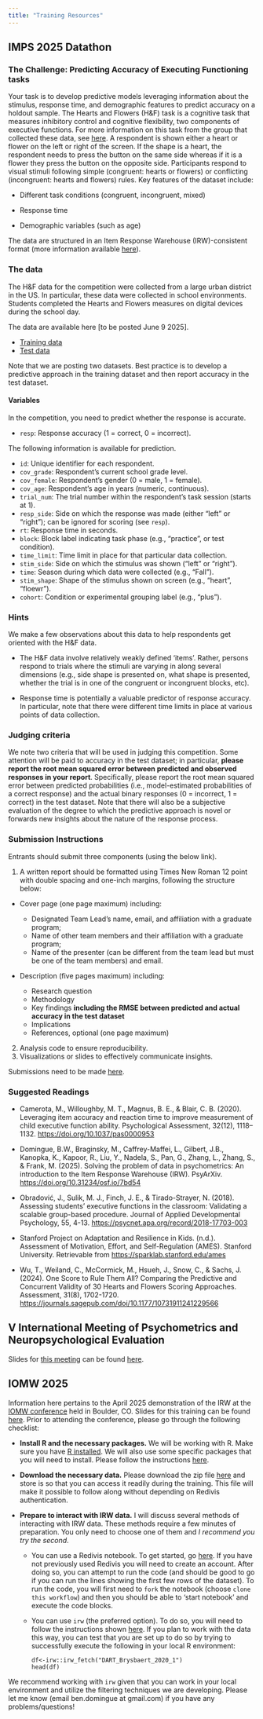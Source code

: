 ```yaml
---
title: "Training Resources"
---
```


## IMPS 2025 Datathon

### The Challenge: Predicting Accuracy of Executing Functioning tasks

Your task is to develop predictive models leveraging information about the stimulus, response time, and demographic features to predict accuracy on a holdout sample. The Hearts and Flowers (H&F) task is a cognitive task that measures inhibitory control and cognitive flexibility, two components of executive functions. For more information on this task from the group that collected these data, see [here](https://sparklab.stanford.edu/ames). A respondent is shown either a heart or flower on the left or right of the screen. If the shape is a heart, the respondent needs to press the button on the same side whereas if it is a flower they press the button on the opposite side. Participants respond to visual stimuli following simple (congruent: hearts or flowers) or conflicting (incongruent: hearts and flowers) rules. Key features of the dataset include:

* Different task conditions (congruent, incongruent, mixed)

* Response time

* Demographic variables (such as age)

The data are structured in an Item Response Warehouse (IRW)-consistent format (more information available [here](https://itemresponsewarehouse.org/standard.html)).

### The data

The H&F data for the competition were collected from a large urban district in the US. In particular, these data were collected in school environments. Students completed the Hearts and Flowers measures on digital devices during the school day.

The data are available here [to be posted June 9 2025].

* [Training data](https://www.dropbox.com/scl/fi/ofve08sfpkkfcw4fba258/imps2025_train.csv?rlkey=p3to1voy2ughnzoxv1nmbl7q7&e=1&st=skp9kftd&dl=0)
* [Test data](https://www.dropbox.com/scl/fi/2xjpxdjzme9quzvfpsjgw/imps2025_test.csv?rlkey=z5rn1bv1qnoetg9ksmrr12u9l&e=1&st=eyrbel9y&dl=0)

Note that we are posting two datasets. Best practice is to develop a predictive approach in the training dataset and then report accuracy in the test dataset. 

#### Variables

In the competition, you need to predict whether the response is accurate. 

* `resp`: Response accuracy (1 = correct, 0 = incorrect).

The following information is available for prediction.

* `id`: Unique identifier for each respondent.
* `cov_grade`: Respondent’s current school grade level.
* `cov_female`: Respondent’s gender (0 = male, 1 = female).
* `cov_age`: Respondent’s age in years (numeric, continuous).
* `trial_num`: The trial number within the respondent’s task session (starts at 1).
* `resp_side`: Side on which the response was made (either "left" or "right"); can be ignored for scoring (see `resp`).
* `rt`: Response time in seconds.
* `block`: Block label indicating task phase (e.g., "practice", or test condition).
* `time_limit`: Time limit in place for that particular data collection.
* `stim_side`: Side on which the stimulus was shown ("left" or "right").
* `time`: Season during which data were collected (e.g., "Fall").
* `stim_shape`: Shape of the stimulus shown on screen (e.g., "heart", "floewr").
* `cohort`: Condition or experimental grouping label (e.g., "plus").

### Hints

We make a few observations about this data to help respondents get oriented with the H&F data.

* The H&F data involve relatively weakly defined 'items'. Rather, persons respond to trials where the stimuli are varying in along several dimensions (e.g., side shape is presented on, what shape is presented, whether the trial is in one of the congruent or incongruent blocks, etc).

* Response time is potentially a valuable predictor of response accuracy. In particular, note that there were different time limits in place at various points of data collection. 

### Judging criteria

We note two criteria that will be used in judging this competition. Some attention will be paid to accuracy in the test dataset; in particular, **please report the root mean squared error between predicted and observed responses in your report**. Specifically, please report the root mean squared error between predicted probabilities (i.e., model-estimated probabilities of a correct response) and the actual binary responses (0 = incorrect, 1 = correct) in the test dataset. Note that there will also be a subjective evaluation of the degree to which the predictive approach is novel or forwards new insights about the nature of the response process. 

### Submission Instructions

Entrants should submit three components (using the below link).

1. A written report should be formatted using Times New Roman 12 point with double spacing and one-inch margins, following the structure below:

  * Cover page (one page maximum) including:

    + Designated Team Lead’s name, email, and affiliation with a graduate program;
    + Name of other team members and their affiliation with a graduate program;
    + Name of the presenter (can be different from the team lead but must be one of the team members) and email.

  * Description (five pages maximum) including:

    + Research question
    + Methodology
    + Key findings **including the RMSE between predicted and actual accuracy in the test dataset**
    + Implications
    + References, optional (one page maximum)

2. Analysis code to ensure reproducibility.
3. Visualizations or slides to effectively communicate insights.

Submissions need to be made [here](https://forms.gle/3GRpyBq9jdWUW7cS8).

### Suggested Readings

* Camerota, M., Willoughby, M. T., Magnus, B. E., & Blair, C. B. (2020). Leveraging item accuracy and reaction time to improve measurement of child executive function ability. Psychological Assessment, 32(12), 1118–1132. <https://doi.org/10.1037/pas0000953>

* Domingue, B.W., Braginsky, M., Caffrey-Maffei, L., Gilbert, J.B., Kanopka, K., Kapoor, R., Liu, Y., Nadela, S., Pan, G., Zhang, L., Zhang, S., & Frank, M. (2025). Solving the problem of data in psychometrics: An introduction to the Item Response Warehouse (IRW). PsyArXiv. <https://doi.org/10.31234/osf.io/7bd54>

* Obradović, J., Sulik, M. J., Finch, J. E., & Tirado-Strayer, N. (2018). Assessing students' executive functions in the classroom: Validating a scalable group-based procedure. Journal of Applied Developmental Psychology, 55, 4-13. <https://psycnet.apa.org/record/2018-17703-003>

* Stanford Project on Adaptation and Resilience in Kids. (n.d.). Assessment of Motivation, Effort, and Self-Regulation (AMES). Stanford University. Retrievable from <https://sparklab.stanford.edu/ames>

* Wu, T., Weiland, C., McCormick, M., Hsueh, J., Snow, C., & Sachs, J. (2024). One Score to Rule Them All? Comparing the Predictive and Concurrent Validity of 30 Hearts and Flowers Scoring Approaches. Assessment, 31(8), 1702-1720. <https://journals.sagepub.com/doi/10.1177/10731911241229566>


## V International Meeting of Psychometrics and Neuropsychological Evaluation

Slides for [this meeting](https://psychometricsmeetig.netlify.app/) can be found [here](https://docs.google.com/presentation/d/15UYpmrzKyi0g5v6IDyn7tYe45AzrVu0bnMLmIpLnI6U/edit?slide=id.g34a2d561067_0_0#slide=id.g34a2d561067_0_0).

## IOMW 2025

Information here pertains to the April 2025 demonstration of the IRW at the [IOMW conference](https://www.iomw.net/) held in Boulder, CO. Slides for this training can be found [here](https://docs.google.com/presentation/d/1ZOcMpaRwBfBF9xBdgdO6KBHm7xiGlq6n9WczI2oCrX8/edit?slide=id.g3334d2a9abd_0_4#slide=id.g3334d2a9abd_0_4). Prior to attending the conference, please go through the following checklist:

* **Install R and the necessary packages.** We will be working with R. Make sure you have [R installed](https://www.r-project.org/). We will also use some specific packages that you will need to install. Please follow the instructions [here](https://github.com/ben-domingue/irw/blob/main/training/iomw2025/00_packages.R).

* **Download the necessary data.** Please download the zip file [here](https://www.dropbox.com/scl/fi/mplmps10t7z7p8ljyo6km/tables.zip?rlkey=mde08yuex0jjvr80wchercb6b&e=1&dl=0) and store is so that you can access it readily during the training. This file will make it possible to follow along without depending on Redivis authentication. 

* **Prepare to interact with IRW data.** I will discuss several methods of interacting with IRW data. These methods require a few minutes of preparation. You only need to choose one of them and *I recommend you try the second*.

  + You can use a Redivis notebook. To get started, go [here](https://redivis.com/workflows/sdv7-7r839my4g/notebooks/vma9-89a2etg40). If you have not previously used Redivis you will need to create an account. After doing so, you can attempt to run the code (and should be good to go if you can run the lines showing the first few rows of the dataset). To run the code, you will first need to `fork` the notebook (choose `clone this workflow`) and then you should be able to 'start notebook' and execute the code blocks.

  + You can use `irw` (the preferred option). To do so, you will need to follow the instructions shown [here](https://github.com/itemresponsewarehouse/Rpkg). If you plan to work with the data this way, you can test that you are set up to do so by trying to successfully execute the following in your local R environment:
    ```
    df<-irw::irw_fetch("DART_Brysbaert_2020_1")
    head(df)
    ```

We recommend working with `irw` given that you can work in your local environment and utilize the filtering techniques we are developing. Please let me know (email ben.domingue at gmail.com) if you have any problems/questions!
